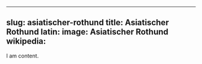 
---
slug: asiatischer-rothund
title: Asiatischer Rothund 
latin:
image: Asiatischer Rothund 
wikipedia: 
---

I am content.
